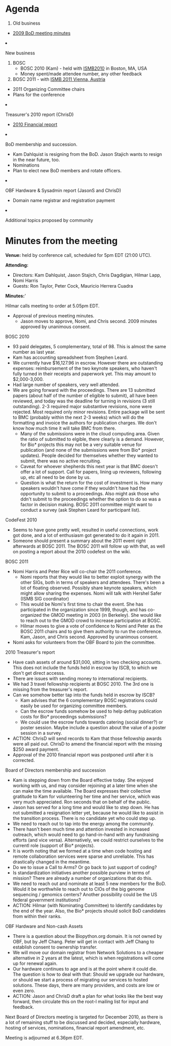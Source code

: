 = Agenda =

<ol>
<li> Old business </li>
 <ul><li> [[Minutes:2009_ConfCall| 2009 BoD meeting minutes]]</li> </ul>  
 <li>New business</li>
<ol style="list-style-type:lower-roman">
<li>BOSC
<ul>
  <li> BOSC 2010 (Kam) - held with [http://www.iscb.org/ismb2010 ISMB2010] in Boston, MA, USA</li>
  <ul><li> Money spent/made attendee number, any other feedback</li></ul>
  <li> BOSC 2011 - with [http://www.iscb.org/about-ismb#ismb2011 ISMB 2011 Vienna, Austria] </li>
  <ul><li> 2011 Organizing Committee chairs</li><li>Plans for the conference</li></ul>
 </ul></li>
 <li>Treasurer's 2010 report (ChrisD)</li>
  <ul><li> [[Minutes:2010 Financial report| 2010 Financial report]]</li></ul>
 <li> BoD membership and succession.
   <ul>
    <li>Kam Dahlquist is resigning from the BoD. Jason Stajich wants to resign in the near future, too.</li>
    <li>Nominations</li>
    <li>Plan to elect new BoD members and rotate officers.</li>
   </ul></li>
 <li> OBF Hardware & Sysadmin report (JasonS and ChrisD)
 <ul>
   <li> Domain name registrar and registration payment</li>
</ul></li>
 <li>Additional topics proposed by community</li>
</ol>
</ol>

= Minutes from the meeting =

'''Venue:''' held by conference call, scheduled for 5pm EDT (21:00 UTC).

'''Attending:'''
* Directors: Kam Dahlquist, Jason Stajich, Chris Dagdigian, Hilmar Lapp, Nomi Harris
* Guests: Ron Taylor, Peter Cock, Mauricio Herrera Cuadra

'''Minutes:''''

Hilmar calls meeting to order at 5.05pm EDT.
* Approval of previous meeting minutes.
** Jason moves to approve, Nomi, and Chris second. 2009 minutes approved by unanimous consent.

BOSC 2010
* 93 paid delegates, 5 complementary, total of 98. This is almost the same number as last year.
* Kam has accounting spreadsheet from Stephen Leard.
* We currently have $16,127.96 in escrow. However there are outstanding expenses: reimbursement of the two keynote speakers, who haven't fully turned in their receipts and paperwork yet. This may amount to $2,000-3,000. 
* Had large number of speakers, very well attended.
* We are going forward with the proceedings. There are 13 submitted papers (about half of the number of eligible to submit), all have been reviewed, and today was the deadline for turning in revisions (3 still outstanding). 2-3 required major substantive revisions, none were rejected. Most required only minor revisions. Entire package will be sent to BMC (probably within the next 2-3 weeks) which will do the formatting and invoice the authors for publication charges. We don't know how much time it will take BMC from there.
** Many of the submissions were in the cloud computing area. Given the ratio of submitted to elgible, there clearly is a demand. However, for Bio* projects this may not be a very suitable venue for publication (and none of the submissions were from Bio* project updates). People decided for themselves whether they wanted to submit, there was no active recruiting.
** Caveat for whoever shepherds this next year is that BMC doesn't offer a lot of support. Call for papers, lining up reviewers, following up, etc all need to be done by us.
** Question is what the return for the cost of investment is. How many speakers wouldn't have come if they wouldn't have had the opportunity to submit to a proceedings. Also might ask those who ddn't submit to the proceedings whether the option to do so was a factor in decision making. BOSC 2011 committee might want to conduct a survey (ask Stephen Leard for participant list).

CodeFest 2010
* Seems to have gone pretty well, resulted in useful connections, work got done, and a lot of enthusiasm got generated to do it again in 2011.
* Someone should present a summary about the 2011 event right afterwards at BOSC 2011. The BOSC 2011 will follow up with that, as well on posting a report about the 2010 codefest on the wiki.

BOSC 2011
* Nomi Harris and Peter Rice will co-chair the 2011 conference.
** Nomi reports that they would like to better exploit synergy with the other SIGs, both in terms of speakers and attendees. There's been a lot of floating observed. Possibly share keynote speakers, which might allow sharing the expenses. Nomi will talk with Hershel Safer (ISMB SIG coordinator)
** This would be Nomi's first time to chair the event. She has participated in the organization since 1999, though, and has co-organized the GMOD meeting in 2003 (in Berkeley). She would like to reach out to the GMOD crowd to increase participation at BOSC. 
** Hilmar moves to give a vote of confidence to Nomi and Peter as the BOSC 2011 chairs and to give them authority to run the conference. Kam, Jason, and Chris second. Approved by unanimous consent.
* Nomi asks for volunteers from the OBF Board to join the committee. 

2010 Treasurer's report
* Have cash assets of around $31,000, sitting in two checking accounts. This does not include the funds held in escrow by ISCB, to which we don't get direct accesss.
* There are issues with sending money to international recipients.
* We had 3 travel fellowship recipients at BOSC 2010. The 3rd one is missing from the treasurer's report.
* Can we somehow better tap into the funds held in escrow by ISCB?
** Kam advises that the 6 complementary BOSC registrations could easily be used for organizing committee members.
** Can the escrow funds somehow be used to help defray publication costs for Bio* proceedings submissions?
** We could use the escrow funds towards catering (social dinner?) or poster session. Maybe include a question about the value of a poster session in a survey.
* ACTION: ChrisD will send records to Kam that those fellowship awards were all paid out. ChrisD to amend the financial report with the missing $250 award payment.
* Approval of the 2010 financial report was postponed until after it is corrected.

Board of Directors membership and succession
* Kam is stepping down from the Board effective today. She enjoyed working with us, and may consider rejoining at a later time when she can make the time available. The Board expresses their collective gratitude to Kam for volunteering her time and her service, which was very much appreciated. Ron seconds that on behalf of the public.
* Jason has served for a long time and would like to step down. He has not submitted a resignation letter yet, because he would like to assist in the transition process. There is no candidate yet who could step up.
* We need to reach out to tap into the energy among the community.
* There hasn't been much time and attention invested in increased outreach, which would need to go hand-in-hand with any fundraising efforts (and vice versa). Alternatively, we could restrict ourselves to the currentl role (support of Bio* projects).
* It is worth noting that we formed at a time when code hosting and remote collaboration services were sparse and unreliable. This has drastically changed in the meantime.  
* Do we to issue a Call to Arms? Or go back to just support of coding?
* Is standardization initiatives another possible purview in terms of mission? There are already a number of organizations that do this.
* We need to reach out and nominate at least 5 new members for the BoD. Would it be worthwhile to reach out to CIOs of the big genome sequencing / genomics centers? Another possibility could be the US federal government institutions?
* ACTION: Hilmar (with Nominating Committee) to Identify candidates by the end of the year. Also, the Bio* projects should solicit BoD candidates from within their ranks.

OBF Hardware and Non-cash Assets
* There is a question about the Biopython.org domain. It is not owned by OBF, but by Jeff Chang. Peter will get in contact with Jeff Chang to establish consent to ownership transfer.
* We will move our domain registrar from Network Solutions to a cheaper alternative in 2 years at the latest, which is when registrations will come up for renewal again.
* Our hardware continues to age and is at the point where it could die. The question is how to deal with that: Should we upgrade our hardware, or should we start a process of migrating our services to hosted solutions. These days, there are many providers, and costs are low or even zero.
* ACTION: Jason and ChrisD draft a plan for what looks like the best way forward, then circulate this on the root-l mailing list for input and feedback. 

Next Board of Directors meeting is targeted for December 2010, as there is a lot of remaining stuff to be discussed and decided, especially hardware, hosting of services, nominations, financial report amendment, etc.

Meeting is adjourned at 6.36pm EDT.